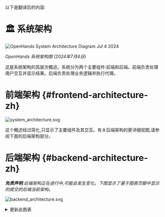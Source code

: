 以下是翻译后的内容:

# 🏛️ 系统架构

<div style={{ textAlign: 'center' }}>
  <img src="https://github.com/All-Hands-AI/OpenHands/assets/16201837/97d747e3-29d8-4ccb-8d34-6ad1adb17f38" alt="OpenHands System Architecture Diagram Jul 4 2024" />
  <p><em>OpenHands 系统架构图 (2024年7月4日)</em></p>
</div>

这是系统架构的高层次概述。系统分为两个主要组件:前端和后端。前端负责处理用户交互并显示结果。后端负责处理业务逻辑并执行代理。

# 前端架构 {#frontend-architecture-zh}

![system_architecture.svg](/img/system_architecture.svg)

这个概述经过简化,只显示了主要组件及其交互。有关后端架构的更详细视图,请参阅下面的后端架构部分。

# 后端架构 {#backend-architecture-zh}

_**免责声明**:后端架构正在进行中,可能会发生变化。下图显示了基于图表页脚中显示的提交的后端当前架构。_

![backend_architecture.svg](/img/backend_architecture.svg)

<details>
  <summary>更新此图表</summary>
  <div>
    后端架构图的生成是部分自动化的。
    该图是使用py2puml工具从代码中的类型提示生成的。然后手动审查、调整图表并导出为PNG和SVG格式。

    ## 先决条件

    - 运行可执行openhands的python环境
    (根据存储库根目录中README.md文件中的说明)
    - 已安装[py2puml](https://github.com/lucsorel/py2puml)

## 步骤

1.  通过从存储库的根目录运行以下命令来自动生成图表:
    `py2puml openhands openhands > docs/architecture/backend_architecture.puml`

2.  在PlantUML编辑器中打开生成的文件,例如带有PlantUML扩展的Visual Studio Code或[PlantText](https://www.planttext.com/)

3.  审查生成的PUML,并对图表进行所有必要的调整(添加缺失的部分,修复错误,改进定位)。
    _py2puml根据代码中的类型提示创建图表,因此缺失或不正确的类型提示可能导致图表不完整或不正确。_

4.  审查新图表和以前图表之间的差异,并手动检查更改是否正确。
    _确保不要删除过去手动添加到图表中且仍然相关的部分。_

5.  将用于生成图表的提交的提交哈希添加到图表页脚。

6.  将图表导出为PNG和SVG文件,并替换`docs/architecture`目录中的现有图表。这可以使用(例如[PlantText](https://www.planttext.com/))完成

  </div>
</details>

